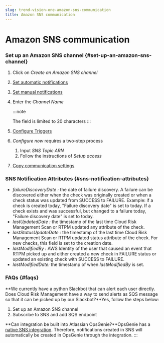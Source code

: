 ```yaml
---
slug: trend-vision-one-amazon-sns-communication
title: Amazon SNS communication
---
```

# Amazon SNS communication

### Set up an Amazon SNS channel {#set-up-an-amazon-sns-channel}

1.  Click on *Create an Amazon SNS channel*

2.  [Set automatic notifications](toggle-automatic-notifications.mdx)

3.  [Set manual notifications](toggle-manual-notifications.mdx)

4.  Enter the *Channel Name*

    :::note

    The field is limited to 20 characters
    :::

5.  [Configure Triggers](communication-triggers.mdx)

6.  *Configure now* requires a two-step process

    1.  Input *SNS Topic ARN*
    2.  Follow the instructions of *Setup access*

7.  [Copy communication settings](copy-communication-settings.mdx)

### SNS Notification Attributes {#sns-notification-attributes}

- *failureDiscoveryDate :* the date of failure discovery. A failure can be discovered either when the check was originally created or when a check status was updated from SUCCESS to FAILURE. Example: if a check is created today, "Failure discovery date" is set to today. If a check exists and was successful, but changed to a failure today, "Failure discovery date" is set to today.
- *lastUpdatedDate :* the timestamp of the last time Cloud Risk Management Scan or RTPM updated any attribute of the check.
- *lastStatusUpdateDate :* the timestamp of the last time Cloud Risk Management Scan or RTPM updated status attribute of the check. For new checks, this field is set to the creation date.
- *lastModifiedBy :* AWS Identity of the user that caused an event that RTPM picked up and either created a new check in FAILURE status or updated an existing check with SUCCESS to FAILURE.
- *lastModifiedDate:* the timestamp of when *lastModifiedBy* is set.

### FAQs {#faqs}

\*\*We currently have a python Slackbot that can alert each user directly. Does Cloud Risk Management have a way to send alerts as SQS message so that it can be picked up by our Slackbot?\*\*Yes, follow the steps below:

1.  Set up an Amazon SNS channel
2.  Subscribe to SNS and add SQS endpoint

\*\*Can integration be built into Atlassian OpsGenie?\*\*OpsGenie has a [native SNS integration](https://docs.opsgenie.com/docs/amazon-sns-incoming-integration). Therefore, notifications created in SNS will automatically be created in OpsGenie through the integration.
:::
